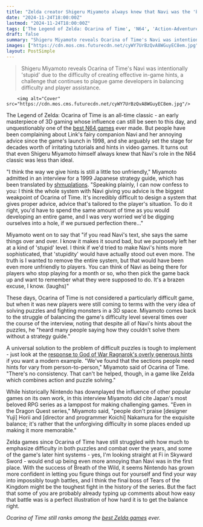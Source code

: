 ```yaml
---
title: "Zelda creator Shigeru Miyamoto always knew that Navi was the 'biggest weakpoint of Ocarina of Time' and once said 'I wanted to remove the entire system'"
date: "2024-11-24T18:00:00Z"
lastmod: "2024-11-24T18:00:00Z"
tags: ['The Legend of Zelda: Ocarina of Time', 'N64', 'Action-Adventure', '3D Platformer']
draft: false
summary: "Shigeru Miyamoto reveals Ocarina of Time's Navi was intentionally 'stupid' due to the difficulty of creating effective in-game hints, a challenge that continues to plague game developers in balancing difficulty and player assistance."
images: ["https://cdn.mos.cms.futurecdn.net/cyWY7UrBzQvA8WGuyEC8em.jpg"]
layout: PostSimple
---
```

> Shigeru Miyamoto reveals Ocarina of Time's Navi was intentionally 'stupid' due to the difficulty of creating effective in-game hints, a challenge that continues to plague game developers in balancing difficulty and player assistance.


        <img alt="Cover" src="https://cdn.mos.cms.futurecdn.net/cyWY7UrBzQvA8WGuyEC8em.jpg"/>
        
The Legend of Zelda: Ocarina of Time is an all-time classic - an early masterpiece of 3D gaming whose influence can still be seen to this day, and unquestionably one of the [best N64 games](https://www.gamesradar.com/best-n64-games-all-time/) ever made. But people have been complaining about Link's fairy companion Navi and her annoying advice since the game's launch in 1998, and she arguably set the stage for decades worth of irritating tutorials and hints in video games. It turns out that even Shigeru Miyamoto himself always knew that Navi's role in the N64 classic was less than ideal.

"I think the way we give hints is still a little too unfriendly," Miyamoto admitted in an interview for a 1999 Japanese strategy guide, which has been translated by [shmuplations](https://shmuplations.com/). "Speaking plainly, I can now confess to you: I think the whole system with Navi giving you advice is the biggest weakpoint of Ocarina of Time. It's incredibly difficult to design a system that gives proper advice, advice that's tailored to the player's situation. To do it right, you'd have to spend the same amount of time as you would developing an entire game, and I was very worried we'd be digging ourselves into a hole, if we pursued perfection there…"

Miyamoto went on to say that "if you read Navi's text, she says the same things over and over. I know it makes it sound bad, but we purposely left her at a kind of 'stupid' level. I think if we'd tried to make Navi's hints more sophisticated, that 'stupidity' would have actually stood out even more. The truth is I wanted to remove the entire system, but that would have been even more unfriendly to players. You can think of Navi as being there for players who stop playing for a month or so, who then pick the game back up and want to remember what they were supposed to do. It's a brazen excuse, I know. (laughs)"

These days, Ocarina of Time is not considered a particularly difficult game, but when it was new players were still coming to terms with the very idea of solving puzzles and fighting monsters in a 3D space. Miyamoto comes back to the struggle of balancing the game's difficulty level several times over the course of the interview, noting that despite all of Navi's hints about the puzzles, he "heard many people saying how they couldn't solve them without a strategy guide."

A universal solution to the problem of difficult puzzles is tough to implement - just look at the [response to God of War Ragnarok's overly generous hints](https://www.gamesradar.com/god-of-war-ragnarok-players-just-want-a-little-more-time-to-solve-puzzles/) if you want a modern example. "We've found that the sections people need hints for vary from person-to-person," Miyamoto said of Ocarina of Time. "There's no consistency. That can't be helped, though, in a game like Zelda which combines action and puzzle solving."

While historically Nintendo has downplayed the influence of other popular games on its own work, in this interview Miyamoto did cite Japan's most beloved RPG series as a lamppost for making challenging games. "Even in the Dragon Quest series," Miyamoto said, "people don't praise [designer Yuji] Horii and [director and programmer Koichi] Nakamura for the exquisite balance; it's rather that the unforgiving difficulty in some places ended up making it more memorable."

Zelda games since Ocarina of Time have still struggled with how much to emphasize difficulty in both puzzles and combat over the years, and some of the game's later hint systems - yes, I'm looking straight at Fi in Skyward Sword - would end up being even more annoying than Navi was in the first place. With the success of Breath of the Wild, it seems Nintendo has grown more confident in letting you figure things out for yourself and find your way into impossibly tough battles, and I think the final boss of Tears of the Kingdom might be the toughest fight in the history of the series. But the fact that some of you are probably already typing up comments about how easy that battle was is a perfect illustration of how hard it is to get the balance right.

*Ocarina of Time still ranks among the *[<em>best Zelda games</em>](https://www.gamesradar.com/best-zelda-games/)* ever.*
        